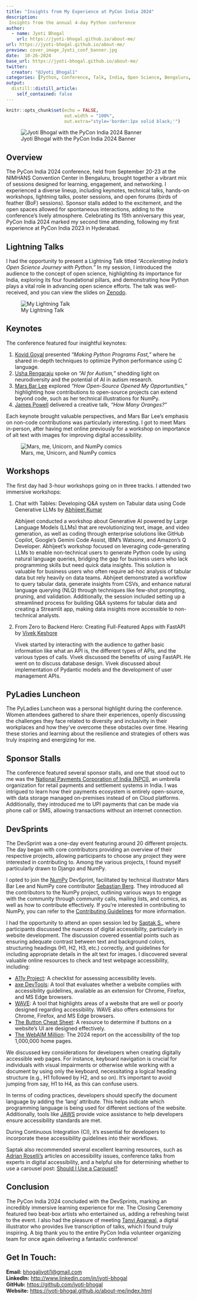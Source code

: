 ```yaml
---
title: "Insights from My Experience at PyCon India 2024"
description: 
 Insights from the annual 4-day Python conference
author:
  - name: Jyoti Bhogal
    url: https://jyoti-bhogal.github.io/about-me/
url: https://jyoti-bhogal.github.io/about-me/
preview: cover_image_Jyoti_conf_banner.jpg
date:  10-26-2024
base_url: https://jyoti-bhogal.github.io/about-me/
twitter:
  creator: "@Jyoti_Bhogal1"
categories: [Python, Conference, Talk, India, Open Science, Bengaluru, Lightning Talk, Accessibility, Open Source] 
output:
  distill::distill_article:
    self_contained: false
---
```


```r
knitr::opts_chunk$set(echo = FALSE,
                      out.width = "100%",
                      out.extra="style='border:1px solid black;'")

```

![Jyoti Bhogal with the PyCon India 2024 Banner](cover_image_Jyoti_conf_banner.jpg)


## Overview

The PyCon India 2024 conference, held from September 20-23 at the NIMHANS Convention Center in Bengaluru, brought together a vibrant mix of sessions designed for learning, engagement, and networking. I experienced a diverse lineup, including keynotes, technical talks, hands-on workshops, lightning talks, poster sessions, and open forums (birds of feather (BoF) sessions). Sponsor stalls added to the excitement, and the open spaces allowed for spontaneous interactions, adding to the conference's lively atmosphere. Celebrating its 15th anniversary this year, PyCon India 2024 marked my second time attending, following my first experience at PyCon India 2023 in Hyderabad.

## Lightning Talks

I had the opportunity to present a Lightning Talk titled *"Accelerating India's Open Science Journey with Python."* In my session, I introduced the audience to the concept of open science, highlighting its importance for India, exploring its four foundational pillars, and demonstrating how Python plays a vital role in advancing open science efforts. The talk was well-received, and you can view the slides on [Zenodo](https://zenodo.org/records/13826028).

![My Lightning Talk](lightning_talk_collage.jpg)

## Keynotes

The conference featured four insightful keynotes:

1. [Kovid Goyal](https://kovidgoyal.net/) presented *"Making Python Programs Fast,"* where he shared in-depth techniques to optimize Python performance using C language.  
2. [Usha Rengaraju](https://www.linkedin.com/in/usha-rengaraju-b570b7a2/) spoke on *"AI for Autism,"* shedding light on neurodiversity and the potential of AI in autism research.  
3. [Mars Bar Lee](https://www.linkedin.com/in/mars-lee/) explored *"How Open-Source Opened My Opportunities,"* highlighting how contributions to open-source projects can extend beyond code, such as her technical illustrations for NumPy.  
4. [James Powell](https://www.linkedin.com/in/dontusethiscode/) delivered a creative talk, *"How Many Oranges?"*

Each keynote brought valuable perspectives, and Mars Bar Lee’s emphasis on non-code contributions was particularly interesting. I got to meet Mars in-person, after having met online previously for a workshop on importance of alt text with images for improving digital accessibility.

![Mars, me, Unicorn, and NumPy comics](Mars_Jyoti_Unicorn_NumPy_Comics.jpg)

## Workshops 

The first day had 3-hour workshops going on in three tracks. I attended two immersive workshops:

1. Chat with Tables: Developing Q\&A system on Tabular data using Code Generative LLMs by [Abhijeet Kumar](https://www.linkedin.com/in/abhijeet-kumar-1aa8b0138/)

   Abhijeet conducted a workshop about Generative AI powered by Large Language Models (LLMs) that are revolutionizing text, image, and video generation, as well as coding through enterprise solutions like GitHub Copilot, Google’s Gemini Code Assist, IBM’s Watsonx, and Amazon’s Q Developer. Abhijeet's workshop focused on leveraging code-generating LLMs to enable non-technical users to generate Python code by using natural language queries, bridging the gap for business users who lack programming skills but need quick data insights. This solution is valuable for business users who often require ad-hoc analysis of tabular data but rely heavily on data teams. Abhijeet demonstrated a workflow to query tabular data, generate insights from CSVs, and enhance natural language querying (NLQ) through techniques like few-shot prompting, pruning, and validation. Additionally, the session included setting up a streamlined process for building Q\&A systems for tabular data and creating a Streamlit app, making data insights more accessible to non-technical analysts.

2. From Zero to Backend Hero: Creating Full-Featured Apps with FastAPI by [Vivek Keshore](https://www.linkedin.com/in/vivek-keshore/?original_referer=https%3A%2F%2Fwww%2Egoogle%2Ecom%2F&originalSubdomain=in)

   Vivek started by interacting with the audience to gather basic information like what an API is, the different types of APIs, and the various types of calls. Vivek discussed the benefits of using FastAPI. He went on to discuss database design. Vivek discussed about implementation of Pydantic models and the development of user management APIs.

## PyLadies Luncheon

The PyLadies Luncheon was a personal highlight during the conference. Women attendees gathered to share their experiences, openly discussing the challenges they face related to diversity and inclusivity in their workplaces and how they’ve overcome these obstacles over time. Hearing these stories and learning about the resilience and strategies of others was truly inspiring and energizing for me.

## Sponsor Stalls

The conference featured several sponsor stalls, and one that stood out to me was the [National Payments Corporation of India (NPCI)](https://www.linkedin.com/company/npci/), an umbrella organization for retail payments and settlement systems in India. I was intrigued to learn how their payments ecosystem is entirely open-source, with data storage managed on-premises instead of on Cloud platforms. Additionally, they introduced me to UPI payments that can be made via phone call or SMS, allowing transactions without an internet connection.

## DevSprints

The DevSprint was a one-day event featuring around 20 different projects. The day began with core contributors providing an overview of their respective projects, allowing participants to choose any project they were interested in contributing to. Among the various projects, I found myself particularly drawn to Django and NumPy.

I opted to join the [NumPy](https://github.com/numpy/numpy) DevSprint, facilitated by technical illustrator Mars Bar Lee and NumPy core contributor [Sebastian Berg](https://github.com/seberg). They introduced all the contributors to the NumPy project, outlining various ways to engage with the community through community calls, mailing lists, and comics, as well as how to contribute effectively. If you're interested in contributing to NumPy, you can refer to the [Contributing Guidelines](https://github.com/numpy/numpy/blob/main/CONTRIBUTING.rst) for more information.

I had the opportunity to attend an open session led by [Saptak S.](https://www.linkedin.com/in/saptaks/), where participants discussed the nuances of digital accessibility, particularly in website development. The discussion covered essential points such as ensuring adequate contrast between text and background colors, structuring headings (H1, H2, H3, etc.) correctly, and guidelines for including appropriate details in the alt text for images. I discovered several valuable online resources to check and test webpage accessibility, including:

* [A11y Project](https://www.a11yproject.com/checklist/): A checklist for assessing accessibility levels.  
* [axe DevTools](https://www.deque.com/axe/devtools/): A tool that evaluates whether a website complies with accessibility guidelines, available as an extension for Chrome, Firefox, and MS Edge browsers.  
* [WAVE](https://wave.webaim.org/): A tool that highlights areas of a website that are well or poorly designed regarding accessibility. WAVE also offers extensions for Chrome, Firefox, and MS Edge browsers.  
* [The Button Cheat Sheet](https://www.buttoncheatsheet.com/): A resource to determine if buttons on a website's UI are designed effectively.  
* [The WebAIM Million](https://webaim.org/projects/million/): The 2024 report on the accessibility of the top 1,000,000 home pages.

We discussed key considerations for developers when creating digitally accessible web pages. For instance, keyboard navigation is crucial for individuals with visual impairments or otherwise while working with a document by using only the keyboard, necessitating a logical heading structure (e.g., H1 followed by H2, and so on). It’s important to avoid jumping from say, H1 to H4, as this can confuse users.

In terms of coding practices, developers should specify the document language by adding the ‘lang’ attribute. This helps indicate which programming language is being used for different sections of the website. Additionally, tools like [JAWS](https://www.freedomscientific.com/products/software/jaws/) provide voice assistance to help developers ensure accessibility standards are met.

During Continuous Integration (CI), it’s essential for developers to incorporate these accessibility guidelines into their workflows.

Saptak also recommended several excellent learning resources, such as [Adrian Roselli’s](https://adrianroselli.com/tag/accessibility) articles on accessibility issues, conference talks from experts in digital accessibility, and a helpful site for determining whether to use a carousel post: [Should I Use a Carousel?](https://shouldiuseacarousel.com/)

## Conclusion

The PyCon India 2024 concluded with the DevSprints, marking an incredibly immersive learning experience for me. The Closing Ceremony featured two beat-box artists who entertained us, adding a refreshing twist to the event. I also had the pleasure of meeting [Tanvi Agarwal](https://www.linkedin.com/in/tanvi-agarwal-sillystrokes/), a digital illustrator who provides live transcription of talks, which I found truly inspiring. A big thank you to the entire PyCon India volunteer organizing team for once again delivering a fantastic conference\!

## Get In Touch:

**Email:** [bhogaljyoti1@gmail.com](mailto:bhogaljyoti1@gmail.com)   
**LinkedIn:** [http://www.linkedin.com/in/jyoti-bhogal](http://www.linkedin.com/in/jyoti-bhogal)  
**GitHub:** [https://github.com/jyoti-bhogal](https://github.com/jyoti-bhogal)   
**Website:** [https://jyoti-bhogal.github.io/about-me/index.html](https://jyoti-bhogal.github.io/about-me/index.html) 

